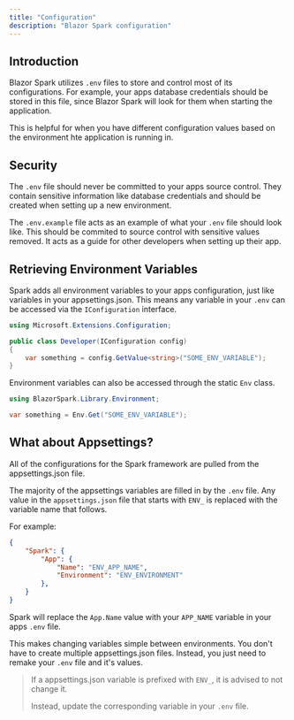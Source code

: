 ```yaml
---
title: "Configuration"
description: "Blazor Spark configuration"
---
```


## Introduction

Blazor Spark utilizes `.env` files to store and control most of its configurations. For example, your apps database credentials should be stored in this file, since Blazor Spark will look for them when starting the application.

This is helpful for when you have different configuration values based on the environment hte application is running in.

## Security
The `.env` file should never be committed to your apps source control. They contain sensitive information like database credentials and should be created when setting up a new environment.

The `.env.example` file acts as an example of what your `.env` file should look like. This should be commited to source control with sensitive values removed. It acts as a guide for other developers when setting up their app.

## Retrieving Environment Variables
Spark adds all environment variables to your apps configuration, just like variables in your appsettings.json. This means any variable in your `.env` can be accessed via the `IConfiguration` interface. 
```csharp
using Microsoft.Extensions.Configuration;

public class Developer(IConfiguration config)
{
    var something = config.GetValue<string>("SOME_ENV_VARIABLE");
}
```
Environment variables can also be accessed through the static `Env` class.

```csharp
using BlazorSpark.Library.Environment;

var something = Env.Get("SOME_ENV_VARIABLE");
```

## What about Appsettings?
All of the configurations for the Spark framework are pulled from the appsettings.json file.

The majority of the appsettings variables are filled in by the `.env` file. Any value in the `appsettings.json` file that starts with `ENV_` is replaced with the variable name that follows.

For example:
```json
{
    "Spark": {
        "App": {
            "Name": "ENV_APP_NAME",
            "Environment": "ENV_ENVIRONMENT"
        },
    }
}
```
Spark will replace the `App.Name` value with your `APP_NAME` variable in your apps `.env` file.

This makes changing variables simple between environments. You don't have to create multiple appsettings.json files. Instead, you just need to remake your `.env` file and it's values.

>
> If a appsettings.json variable is prefixed with `ENV_`, it is advised to not change it. 
>
> Instead, update the corresponding variable in your `.env` file.
>
